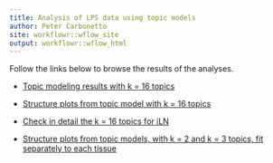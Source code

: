 ```yaml
---
title: Analysis of LPS data using topic models
author: Peter Carbonetto
site: workflowr::wflow_site
output: workflowr::wflow_html
---
```


Follow the links below to browse the results of the analyses.

+ [Topic modeling results with k = 16 topics](examine_topic_model_k16.html)

+ [Structure plots from topic model with k = 16 topics](structure_plots_topic_model_k16.html)

+ [Check in detail the k = 16 topics for iLN](check_iln_k16.html)

+ [Structure plots from topic models, with k = 2 and k = 3 topics, fit separately to each tissue](examine_per_tissue_topics.html)
